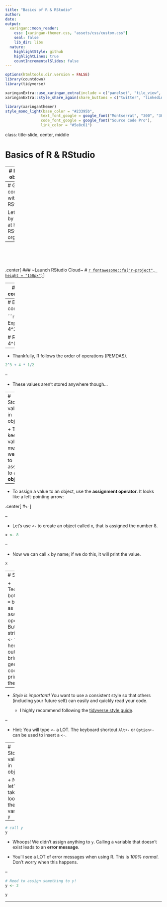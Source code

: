 ```yaml
---
title: "Basics of R & RStudio"
author: 
date: 
output:
  xaringan::moon_reader:
    css: [xaringan-themer.css, "assets/css/custom.css"]
    seal: false
    lib_dir: libs
  nature:
    highlightStyle: github
    highlightLines: true
    countIncrementalSlides: false
---
```

```r
options(htmltools.dir.version = FALSE)
library(countdown)
library(tidyverse)

xaringanExtra::use_xaringan_extra(include = c("panelset", "tile_view", "share_again"))
xaringanExtra::style_share_again(share_buttons = c("twitter", "linkedin", "pocket"))
```

```r
library(xaringanthemer)
style_mono_light(base_color = "#23395b",
                text_font_google = google_font("Montserrat", "300", "300i"),
                code_font_google = google_font("Source Code Pro"),
                link_color = "#5e8c61")
```

class: title-slide, center, middle

# Basics of R & RStudio

---
# Learning objectives 

---
# Getting comfortable with RStudio

Let's start by looking at how RStudio is organized

--
<br><br><br>

.center[
### ~Launch RStudio Cloud~
# [`r fontawesome::fa("r-project", height = "150px")`](https://bit.ly/3caJRCN)
]

---
# Basic computing

```r
# Addition
2 + 3

# Subtraction
2 - 3

# Multiplication
2 * 3

# Division
10/2
```


---
# Basic computing

```r
# Exponents
4^2

# Roots
4^(1/2)
```

--

+ Thankfully, R follows the order of operations (PEMDAS).

```r
2^3 + 4 * 1/2
```

--

+ These values aren’t stored anywhere though...

---
# Storing values in objects

+ To keep a value in memory, we need to assign it to an **object**. 

--

+ To assign a value to an object, use the **assignment operator**. It looks like a left-pointing arrow: 

.center[
#`<-`
]

--

+ Let's use `<-` to create an object called x, that is assigned the number 8. 

```r
x <- 8 
```

--

+ Now we can call `x` by name; if we do this, it will print the value.

```r
x
```

---
# Style

+ Technically, both `<-` and `=` both work as assignment operators. But we'll strictly use `<-` from here on out. This brings up a general coding principle of the day...

--

+ *Style is important!* You want to use a consistent style so that others (including your future self) can easily and quickly read your code. 

  + I highly recommend following the [tidyverse style guide](https://style.tidyverse.org/). 

--

+ Hint: You will type `<-` a LOT. The keyboard shortcut `Alt+-` or `Option+-` can be used to insert a `<-`.

---
# Storing values in objects

+ Now, let's take a look at the variable `y`

--

```r
# call y
y 
```

+ Whoops! We didn't assign anything to `y`. Calling a variable that doesn't exist leads to an **error message**. 

+ You'll see a LOT of error messages when using R. This is *100% normal*. Don't worry when this happens. 

--

```r
# Need to assign something to y!
y <- 2

y
```

---
